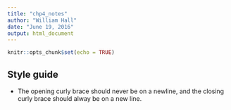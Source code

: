```yaml
---
title: "chp4_notes"
author: "William Hall"
date: "June 19, 2016"
output: html_document
---
```


```r
knitr::opts_chunk$set(echo = TRUE)
```

## Style guide

* The opening curly brace should never be on a newline, and the closing curly brace should alway be on a new line. 



